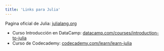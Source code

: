 ```yaml
---
title: 'Links para Julia'
---
```


Pagina oficial de Julia: [julialang.org](https://julialang.org/)

- Curso Introducción en DataCamp: [datacamp.com/courses/introduction-to-julia](https://www.datacamp.com/courses/introduction-to-julia)
- Curso de Codecademy: [codecademy.com/learn/learn-julia](https://www.codecademy.com/learn/learn-julia)